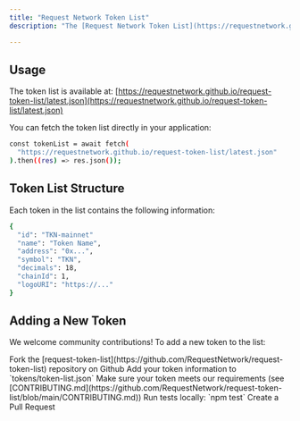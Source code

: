 ---
title: "Request Network Token List"
description: "The [Request Network Token List](https://requestnetwork.github.io/request-token-list/latest.json) is a curated list of tokens supported by Request Network products. The token list follows a standardized format and includes essential information about each token, such as address, symbol, name, decimals, and chainId."

---

## Usage

The token list is available at: [https://requestnetwork.github.io/request-token-list/latest.json](https://requestnetwork.github.io/request-token-list/latest.json)

You can fetch the token list directly in your application:

```bash 
const tokenList = await fetch(
  "https://requestnetwork.github.io/request-token-list/latest.json"
).then((res) => res.json());
```

## Token List Structure

Each token in the list contains the following information:

```bash
{
  "id": "TKN-mainnet"
  "name": "Token Name",
  "address": "0x...",
  "symbol": "TKN",
  "decimals": 18,
  "chainId": 1,
  "logoURI": "https://..."
}
```

## Adding a New Token

We welcome community contributions! To add a new token to the list:
<Steps>

<Step>
Fork the [request-token-list](https://github.com/RequestNetwork/request-token-list) repository on Github
</Step>

<Step>
Add your token information to `tokens/token-list.json`
</Step>

<Step>
Make sure your token meets our requirements (see [CONTRIBUTING.md](https://github.com/RequestNetwork/request-token-list/blob/main/CONTRIBUTING.md))
</Step>

<Step>
Run tests locally: `npm test`
</Step>

<Step>
Create a Pull Request
</Step>
</Steps>
